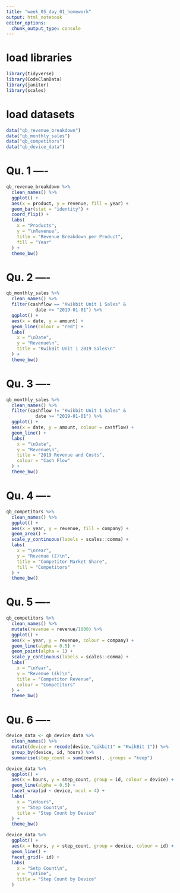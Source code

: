 ```yaml
---
title: "week_05_day_01_homework"
output: html_notebook
editor_options: 
  chunk_output_type: console
---
```


# load libraries
```r
library(tidyverse)
library(CodeClanData)
library(janitor)
library(scales)
```

# load datasets
```r
data("qb_revenue_breakdown")
data("qb_monthly_sales")
data("qb_competitors")
data("qb_device_data")
```

# Qu. 1 ----

```r
qb_revenue_breakdown %>% 
  clean_names() %>% 
  ggplot() +
  aes(x = product, y = revenue, fill = year) +
  geom_bar(stat = "identity") +
  coord_flip() +
  labs(
    x = "Products",
    y = "\nRevenue",
    title = "Revenue Breakdown per Product",
    fill = "Year"
  ) +
  theme_bw()
```

# Qu. 2 ----

```r
qb_monthly_sales %>% 
  clean_names() %>% 
  filter(cashflow == "Kwikbit Unit 1 Sales" &
           date >= "2019-01-01") %>% 
  ggplot() +
  aes(x = date, y = amount) +
  geom_line(colour = "red") +
  labs(
    x = "\nDate",
    y = "Revenue\n",
    title = "KwikBit Unit 1 2019 Sales\n"
  ) +
  theme_bw()
```

# Qu. 3 ----

```r
qb_monthly_sales %>% 
  clean_names() %>% 
  filter(cashflow != "Kwikbit Unit 1 Sales" &
           date >= "2019-01-01") %>% 
  ggplot() +
  aes(x = date, y = amount, colour = cashflow) +
  geom_line() +
  labs(
    x = "\nDate",
    y = "Revenue\n",
    title = "2019 Revenue and Costs",
    colour = "Cash Flow"
  ) +
  theme_bw() 
```

# Qu. 4 ----

```r
qb_competitors %>%
  clean_names() %>% 
  ggplot() +
  aes(x = year, y = revenue, fill = company) +
  geom_area() +
  scale_y_continuous(labels = scales::comma) +
  labs(
    x = "\nYear",
    y = "Revenue (£)\n",
    title = "Competitor Market Share",
    fill = "Competitors"
  ) +
  theme_bw()
```

# Qu. 5 ----

```r
qb_competitors %>% 
  clean_names() %>%
  mutate(revenue = revenue/1000) %>% 
  ggplot() +
  aes(x = year, y = revenue, colour = company) +
  geom_line(alpha = 0.5) +
  geom_point(alpha = 1) +
  scale_y_continuous(labels = scales::comma) +
  labs(
    x = "\nYear",
    y = "Revenue (£k)\n",
    title = "Competitor Revenue",
    colour = "Competitors"
  ) +
  theme_bw()
```

# Qu. 6 ----

```r
device_data <- qb_device_data %>%
  clean_names() %>%
  mutate(device = recode(device,"qikbit1" = "KwikBit 1")) %>% 
  group_by(device, id, hours) %>% 
  summarise(step_count = sum(counts), .groups = "keep")

device_data %>% 
  ggplot() +
  aes(x = hours, y = step_count, group = id, colour = device) +
  geom_line(alpha = 0.5) +
  facet_wrap(id ~ device, ncol = 4) +
  labs(
    x = "\nHours",
    y = "Step Count\n",
    title = "Step Count by Device"
  ) +
  theme_bw()

device_data %>%
  ggplot() +
  aes(x = hours, y = step_count, group = device, colour = id) +
  geom_line() +
  facet_grid(~ id) +
  labs(
    x = "Setp Count\n",
    y = "\ntime",
    title = "Step Count by Device"
  )
```



